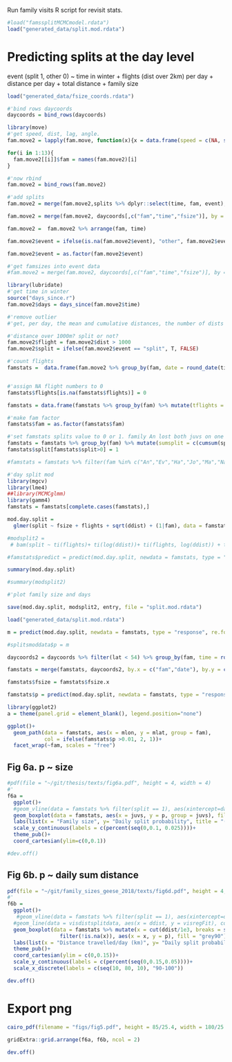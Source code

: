 Run family visits R script for revisit stats.

```r
#load("famssplitMCMCmodel.rdata")
load("generated_data/split.mod.rdata")
```

# Predicting splits at the day level

event (split 1, other 0) ~ time in winter + flights (dist over 2km) per day + distance per day + total distance + family size

```r
load("generated_data/fsize_coords.rdata")

#'bind rows daycoords
daycoords = bind_rows(daycoords)
```

```r
library(move)
#'get speed, dist, lag, angle.
fam.move2 = lapply(fam.move, function(x){x = data.frame(speed = c(NA, speed(x)), dist = c(NA, distance(x)), angle = c(NA, angle(x)), lag = c(NA, timeLag(x)), lon = coordinates(x)[,1], lat = coordinates(x)[,2], time = timestamps(x))})

for(i in 1:13){
  fam.move2[[i]]$fam = names(fam.move2)[i]
}

#'now rbind
fam.move2 = bind_rows(fam.move2)

#'add splits
fam.move2 = merge(fam.move2,splits %>% dplyr::select(time, fam, event), by = c("time", "fam"), all.x = T)

fam.move2 = merge(fam.move2, daycoords[,c("fam","time","fsize")], by = c("fam","time"))

fam.move2 =  fam.move2 %>% arrange(fam, time)

fam.move2$event = ifelse(is.na(fam.move2$event), "other", fam.move2$event)

fam.move2$event = as.factor(fam.move2$event)
```


```r
#'get famsizes into event data
#fam.move2 = merge(fam.move2, daycoords[,c("fam","time","fsize")], by = c("fam","time"))

library(lubridate)
#'get time in winter
source("days_since.r")
fam.move2$days = days_since(fam.move2$time)
```

```r
#'remove outlier
#'get, per day, the mean and cumulative distances, the number of dists above 1km, mean time since winter, family size

#'distance over 1000m? split or not?
fam.move2$flight = fam.move2$dist > 1000
fam.move2$split = ifelse(fam.move2$event == "split", T, FALSE)

#'count flights
famstats =  data.frame(fam.move2 %>% group_by(fam, date = round_date(time, "day")) %>% summarise(mdist = mean(dist, na.rm = T), ddist = sum(na.omit(dist)), days = mean(days, na.rm = T), fsize = min(fsize), flights = sum(flight), split = sum(split), mlon = mean(lon, na.rm = T), mlat = mean(lat, na.rm = T)))


#'assign NA flight numbers to 0
famstats$flights[is.na(famstats$flights)] = 0

famstats = data.frame(famstats %>% group_by(fam) %>% mutate(tflights = c(cumsum((flights))), tdist = cumsum(ddist)))

#'make fam factor
famstats$fam = as.factor(famstats$fam)

#'set famstats splits value to 0 or 1. family An lost both juvs on one day. count all splits in the fam.
famstats = famstats %>% group_by(fam) %>% mutate(sumsplit = c(cumsum(split)))
famstats$split[famstats$split>0] = 1

#famstats = famstats %>% filter(fam %in% c("An","Ev","Ha","Jo","Ma","Na","Ro","Ti","Wo"))
```

```r
#'day split mod
library(mgcv)
library(lme4)
##library(MCMCglmm)
library(gamm4)
famstats = famstats[complete.cases(famstats),]

mod.day.split =
  glmer(split ~ fsize + flights + sqrt(ddist) + (1|fam), data = famstats, family = binomial(link = logit))

#modsplit2 =
 # bam(split ~ ti(flights)+ ti(log(ddist))+ ti(flights, log(ddist)) + ti(sqrt(days)) + ti(fsize) + ti(sqrt(days), fsize) + s(fam, bs = "re"), data = famstats, family = "binomial")

#famstats$predict = predict(mod.day.split, newdata = famstats, type = "response", allow.new.levels = T)
```

```r
summary(mod.day.split)

#summary(modsplit2)

#'plot family size and days

save(mod.day.split, modsplit2, entry, file = "split.mod.rdata")

load("generated_data/split.mod.rdata")

m = predict(mod.day.split, newdata = famstats, type = "response", re.form =~(1|fam))
```



```r
#splitsmoddata$p = m

daycoords2 = daycoords %>% filter(lat < 54) %>% group_by(fam, time = round_date(time, "day")) %>% dmap(last)

famstats = merge(famstats, daycoords2, by.x = c("fam","date"), by.y = c("fam","time"))

famstats$fsize = famstats$fsize.x

famstats$p = predict(mod.day.split, newdata = famstats, type = "response", re.form =~(1|fam))

library(ggplot2)
a = theme(panel.grid = element_blank(), legend.position="none")

ggplot()+
  geom_path(data = famstats, aes(x = mlon, y = mlat, group = fam),
            col = ifelse(famstats$p >0.01, 2, 1))+
  facet_wrap(~fam, scales = "free")

```

## Fig 6a. p ~ size

```r
#pdf(file = "~/git/thesis/texts/fig6a.pdf", height = 4, width = 4)
#'
f6a =
  ggplot()+
  #geom_vline(data = famstats %>% filter(split == 1), aes(xintercept=days), col = 2, lty = 3)+
  geom_boxplot(data = famstats, aes(x = juvs, y = p, group = juvs), fill = "grey90", width = 0.5)+
  labs(list(x = "Family size", y= "Daily split probability", title = "(a)"))+
  scale_y_continuous(labels = c(percent(seq(0,0.1, 0.025))))+
  theme_pub()+
  coord_cartesian(ylim=c(0,0.1))

#dev.off()
```

## Fig 6b. p ~ daily sum distance

```r
pdf(file = "~/git/family_sizes_geese_2018/texts/fig6d.pdf", height = 4, width = 4)
#'
f6b =
  ggplot()+
   #geom_vline(data = famstats %>% filter(split == 1), aes(xintercept=ddist/1e3), col = 2, lty = 1, lwd = 0.2)+
  #geom_line(data = visdistsplitdata, aes(x = ddist, y = visregFit), col = 1, lwd = 0.4)+
  geom_boxplot(data = famstats %>% mutate(x = cut(ddist/1e3, breaks = seq(0,100,10))) %>% 
                 filter(!is.na(x)), aes(x = x, y = p), fill = "grey90")+
  labs(list(x = "Distance travelled/day (km)", y= "Daily split probability", title = "(b)"))+
  theme_pub()+
  coord_cartesian(ylim = c(0,0.15))+
  scale_y_continuous(labels = c(percent(seq(0,0.15,0.05))))+
  scale_x_discrete(labels = c(seq(10, 80, 10), "90-100"))

dev.off()
```


# Export png

```r
cairo_pdf(filename = "figs/fig5.pdf", height = 85/25.4, width = 180/25.4)

gridExtra::grid.arrange(f6a, f6b, ncol = 2)

dev.off()
```
